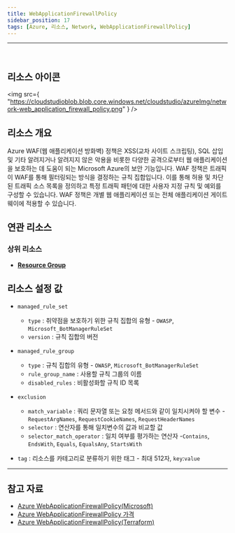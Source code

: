 ```yaml
---
title: WebApplicationFirewallPolicy
sidebar_position: 17
tags: [Azure, 리소스, Network, WebApplicationFirewallPolicy]
---
```


<hr />
<br />

## 리소스 아이콘

<img
    src={
        "https://cloudstudioblob.blob.core.windows.net/cloudstudio/azureImg/network-web_application_firewall_policy.png"
    }
/>

## 리소스 개요

Azure WAF(웹 애플리케이션 방화벽) 정책은 XSS(교차 사이트 스크립팅), SQL 삽입 및 기타 알려지거나 알려지지 않은 악용을 비롯한 다양한 공격으로부터 웹 애플리케이션을 보호하는 데 도움이 되는 Microsoft Azure의 보안 기능입니다.
WAF 정책은 트래픽이 WAF를 통해 필터링되는 방식을 결정하는 규칙 집합입니다. 이를 통해 허용 및 차단된 트래픽 소스 목록을 정의하고 특정 트래픽 패턴에 대한 사용자 지정 규칙 및 예외를 구성할 수 있습니다.
WAF 정책은 개별 웹 애플리케이션 또는 전체 애플리케이션 게이트웨이에 적용할 수 있습니다.

## 연관 리소스

### 상위 리소스

-   [**Resource Group**](https://docs.cstudio.app/docs/resource/azure/Base/ResourceGroup)

## 리소스 설정 값

-   `managed_rule_set`

    -   `type` : 취약점을 보호하기 위한 규칙 집합의 유형 - `OWASP`, `Microsoft_BotManagerRuleSet`
    -   `version` : 규칙 집합의 버전

-   `managed_rule_group`
    -   `type` : 규칙 집합의 유형 - `OWASP`, `Microsoft_BotManagerRuleSet`
    -   `rule_group_name` : 사용할 규칙 그룹의 이름
    -   `disabled_rules` : 비활성화할 규칙 ID 목록
-   `exclusion`
    -   `match_variable` : 쿼리 문자열 또는 요청 메서드와 같이 일치시켜야 할 변수 -`RequestArgNames`, `RequestCookieNames`, `RequestHeaderNames`
    -   `selector` : 연산자를 통해 일치변수의 값과 비교할 값
    -   `selector_match_operator` : 일치 여부를 평가하는 연산자 -`Contains`, `EndsWith`, `Equals`, `EqualsAny`, `StartsWith`
-   `tag` : 리소스를 카테고리로 분류하기 위한 태그 - 최대 512자, `key`:`value`

---

## 참고 자료

-   [Azure WebApplicationFirewallPolicy(Microsoft)](https://learn.microsoft.com/ko-kr/azure/web-application-firewall/overview)
-   [Azure WebApplicationFirewallPolicy 가격](https://azure.microsoft.com/ko-kr/pricing/details/web-application-firewall/)
-   [Azure WebApplicationFirewallPolicy(Terraform)](https://registry.terraform.io/providers/hashicorp/azurerm/latest/docs/resources/web_application_firewall_policy)
